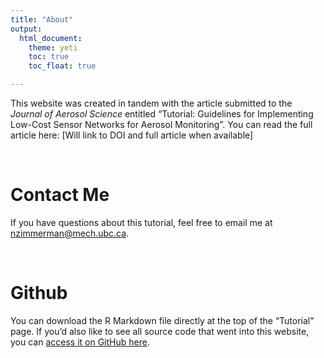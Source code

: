 ```yaml
---
title: "About"
output: 
  html_document:
    theme: yeti
    toc: true
    toc_float: true 

---
```


This website was created in tandem with the article submitted to the _Journal of Aerosol Science_ entitled "Tutorial: Guidelines for Implementing Low-Cost Sensor Networks for Aerosol Monitoring". You can read the full article here: [Will link to DOI and full article when available]

<br>

# Contact Me

If you have questions about this tutorial, feel free to email me at [nzimmerman@mech.ubc.ca](mailto:nzimmerman@mech.ubc.ca).

<br>

# Github

You can download the R Markdown file directly at the top of the "Tutorial" page. If you'd also like to see all source code that went into this website, you can [access it on GitHub here](https://github.com/nzimmerman-ubc/lcs-PM-demo).